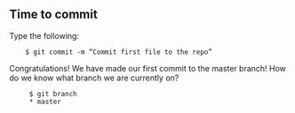 ## Time to commit

Type the following:
```
    $ git commit -m “Commit first file to the repo”
```
Congratulations! We have made our first commit to the master branch!
How do we know what branch we are currently on? 
```
     $ git branch
     * master
```